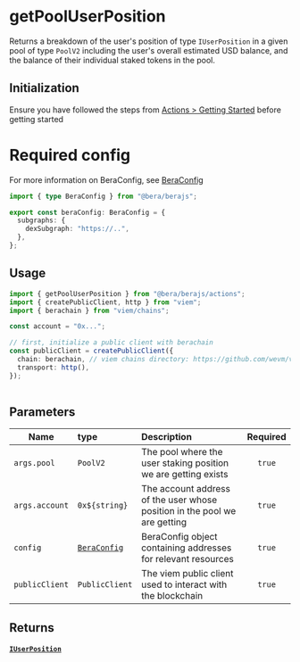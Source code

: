 # getPoolUserPosition

Returns a breakdown of the user's position of type `IUserPosition` in a given pool of type `PoolV2` including the user's overall estimated USD balance, and the balance of their individual staked tokens in the pool.

## Initialization

Ensure you have followed the steps from [Actions > Getting Started](/actions/getting-started) before getting started

# Required config

For more information on BeraConfig, see [BeraConfig](/bera-config/)

```ts twoslash
import { type BeraConfig } from "@bera/berajs";

export const beraConfig: BeraConfig = {
  subgraphs: {
    dexSubgraph: "https://..",
  },
};
```

## Usage

```ts
import { getPoolUserPosition } from "@bera/berajs/actions";
import { createPublicClient, http } from "viem";
import { berachain } from "viem/chains";

const account = "0x...";

// first, initialize a public client with berachain
const publicClient = createPublicClient({
  chain: berachain, // viem chains directory: https://github.com/wevm/viem/blob/main/src/chains/index.ts
  transport: http(),
});
 
```

## Parameters

| Name           | type                              | Description                                                               | Required |
| -------------- | :-------------------------------- | :------------------------------------------------------------------------ | :------: |
| `args.pool`    | `PoolV2`                          | The pool where the user staking position we are getting exists            |  `true`  |
| `args.account` | `0x${string}`                     | The account address of the user whose position in the pool we are getting |  `true`  |
| `config`       | [`BeraConfig`](/types/BeraConfig) | BeraConfig object containing addresses for relevant resources             |  `true`  |
| `publicClient` | `PublicClient`                    | The viem public client used to interact with the blockchain               |  `true`  |

## Returns

#### [`IUserPosition`](/types/IUserPosition/)
